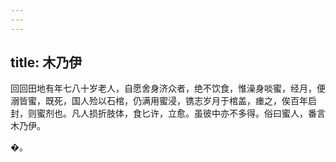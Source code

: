 ```yaml
---
---
---
```

title: 木乃伊
---




回回田地有年七八十岁老人，自愿舍身济众者，绝不饮食，惟澡身啖蜜，经月，便溺皆蜜，既死，国人殓以石棺，仍满用蜜浸，镌志岁月于棺盖，瘗之，俟百年启封，则蜜剂也。凡人损折肢体，食匕许，立愈。虽彼中亦不多得。俗曰蜜人，番言木乃伊。

�。